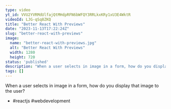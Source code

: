 ```yaml
---
type: video
yt_id: VVU2YVRMdUlfajQtMHdpRFN6bWFQY3RRLkxKRy1xU3E4WktR
videoId: LJG-qSq8ZKQ
title: "Better React With Previews"
date: "2023-11-13T17:22:24Z"
slug: "better-react-with-previews"
image: 
  name: "better-react-with-previews.jpg"
  alt: "Better React With Previews"
  width: 1280
  height: 720
status: 'published'
description: "When a user selects in image in a form, how do you display that image to the user?"
tags: []
---
```


When a user selects in image in a form, how do you display that image to the user?

* #reactjs  #webdevelopment
